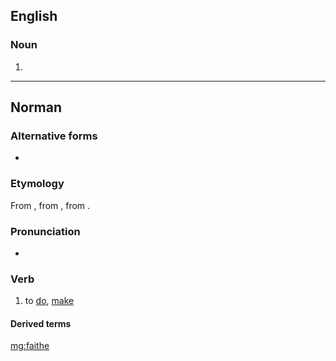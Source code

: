 ==English==

===Noun===
{{en-noun}}

# {{obsolete spelling of|faith|lang=en}}

----

==Norman==

===Alternative forms===
* {{l|nrf|faire}} {{qualifier|Guernsey}}

===Etymology===
From {{etyl|fro|nrf}} {{m|fro|faire}}, from {{etyl|la|nrf}} {{m|la|facio|faciō, facere}}, from {{etyl|ine-pro|nrf}} {{m|ine-pro|*dʰeh₁-||to put, place, set}}.

===Pronunciation===
* {{audio|Jer-faithe.ogg|Audio (Jersey)|lang=nrf}}

===Verb===
{{head|nrf|verb|gerund|faîs'sie}}

# {{lb|nrf|Jersey}} to [[do]], [[make]]

====Derived terms====
{{der3|{{l|nrf|faithe cap pouor||to steer, steer out to sea}}
|{{l|nrf|faithe crédit||to give credit}}
|{{l|nrf|faithe dêdée||to wave bye-bye}}
|{{l|nrf|faithe des ilyies||to give someone the eye}}
|{{l|nrf|faithe eune montangne dé beurre||to do something half-baked; to construct a house of cards}}
|{{l|nrf|faithe jojo||to play giddy-up}}
|{{l|nrf|faithe la carre||to court}}
|{{l|nrf|faithe la fraude||to smuggle}}
|{{l|nrf|faithe la pânniole||to be out of sorts}}
|{{l|nrf|faithe la reine||to put on airs}}
|{{l|nrf|faithe la tcheue||to queue}}
|{{l|nrf|faithe lé beurre||to make butter}}
|{{l|nrf|faithe les cartes||to shuffle}}
|{{l|nrf|faithe un bord||to make a tack, a run}}
|{{l|nrf|faithe un clyîn||to give a wink}}
|{{l|nrf|faithe un discours||to make a speech}}
|{{l|nrf|faithe un faux sîngne||to forge a signature}}
|{{l|nrf|faithe un noeud||to tie a knot}}
|{{l|nrf|faithe v'nîn lé docteu||to send for the doctor}}
|{{l|nrf|homme à tout faithe||jack of all trades}}}}

[[mg:faithe]]